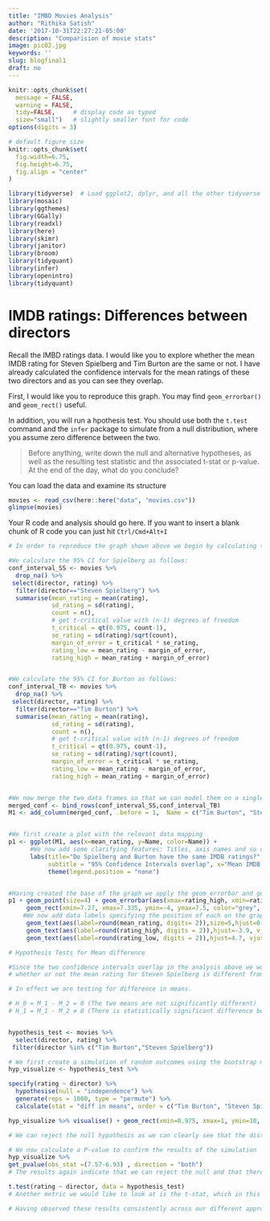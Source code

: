 ```yaml
---
title: "IMBD Movies Analysis"
author: "Rithika Satish"
date: '2017-10-31T22:27:21-05:00'
description: "Comparision of movie stats"
image: pic02.jpg
keywords: ''
slug: blogfinal1
draft: no
---
```



```r
knitr::opts_chunk$set(
  message = FALSE, 
  warning = FALSE, 
  tidy=FALSE,     # display code as typed
  size="small")   # slightly smaller font for code
options(digits = 3)

# default figure size
knitr::opts_chunk$set(
  fig.width=6.75, 
  fig.height=6.75,
  fig.align = "center"
)
```


```r
library(tidyverse)  # Load ggplot2, dplyr, and all the other tidyverse packages
library(mosaic)
library(ggthemes)
library(GGally)
library(readxl)
library(here)
library(skimr)
library(janitor)
library(broom)
library(tidyquant)
library(infer)
library(openintro)
library(tidyquant)
```




# IMDB ratings: Differences between directors

Recall the IMBD ratings data. I would like you to explore whether the mean IMDB rating for Steven Spielberg and Tim Burton are the same or not. I have already calculated the confidence intervals for the mean ratings of these two directors and as you can see they overlap. 


First, I would like you to reproduce this graph. You may find `geom_errorbar()` and `geom_rect()` useful.

In addition, you will run a hpothesis test. You should use both the `t.test` command and the `infer` package to simulate from a null distribution, where you assume zero difference between the two.

> Before anything, write down the null and alternative hypotheses, as well as the resulting test statistic and the associated t-stat or p-value. At the end of the day, what do you conclude?

You can load the data and examine its structure

```r
movies <- read_csv(here::here("data", "movies.csv"))
glimpse(movies)


```

Your R code and analysis should go here. If you want to insert a blank chunk of R code you can just hit `Ctrl/Cmd+Alt+I` 

```r
# In order to reproduce the graph shown above we begin by calculating the confidence intervals for the mean ratings of Burton and Spielberg

#We calculate the 95% CI for Spielberg as follows:
conf_interval_SS <- movies %>% 
  drop_na() %>% 
 select(director, rating) %>% 
  filter(director=="Steven Spielberg") %>% 
  summarise(mean_rating = mean(rating),
            sd_rating = sd(rating),
            count = n(),
            # get t-critical value with (n-1) degrees of freedom
            t_critical = qt(0.975, count-1),
            se_rating = sd(rating)/sqrt(count),
            margin_of_error = t_critical * se_rating,
            rating_low = mean_rating - margin_of_error,
            rating_high = mean_rating + margin_of_error)


#We calculate the 95% CI for Burton as follows:
conf_interval_TB <- movies %>% 
  drop_na() %>% 
 select(director, rating) %>% 
  filter(director=="Tim Burton") %>% 
  summarise(mean_rating = mean(rating),
            sd_rating = sd(rating),
            count = n(),
            # get t-critical value with (n-1) degrees of freedom
            t_critical = qt(0.975, count-1),
            se_rating = sd(rating)/sqrt(count),
            margin_of_error = t_critical * se_rating,
            rating_low = mean_rating - margin_of_error,
            rating_high = mean_rating + margin_of_error)  


#We now merge the two data frames so that we can model them on a single graph
merged_conf <- bind_rows(conf_interval_SS,conf_interval_TB) 
M1 <- add_column(merged_conf, .before = 1,  Name = c("Tim Burton", "Steven Spielberg"))


#We first create a plot with the relevant data mapping
p1 <- ggplot(M1, aes(x=mean_rating, y=Name, color=Name)) + 
      #We now add some clarifying features: Titles, axis names and so on
      labs(title="Do Spielberg and Burton have the same IMDB ratings?", 
           subtitle = "95% Confidence Intervals overlap", x="Mean IMDB rating", y="") + 
           theme(legend.position = "none")


#Having created the base of the graph we apply the geom_errorbar and geom_rect features to add further functionality
p1 + geom_point(size=4) + geom_errorbar(aes(xmax=rating_high, xmin=rating_low), width=0.1, size=2) + 
     geom_rect(xmin=7.27, xmax=7.335, ymin=-4, ymax=7.5, color="grey", fill="grey", alpha=0.3) +
    #We now add data labels specifying the position of each on the graph 
     geom_text(aes(label=round(mean_rating, digits= 2)),size=5,hjust=0.5, vjust=-1.5) +
     geom_text(aes(label=round(rating_high, digits = 2)),hjust=-3.9, vjust=-1.5) +
     geom_text(aes(label=round(rating_low, digits = 2)),hjust=4.7, vjust=-1.5) 


```

```r

# Hypothesis Tests for Mean difference 

#Since the two confidence intervals overlap in the analysis above we would like to test the hypothesis 
# whether or not the mean rating for Steven Spielberg is different from that of Tim Burton.

# In effect we are testing for difference in means. 

# H_0 = M_1 - M_2 = 0 (The two means are not significantly different)
# H_1 = M_1 - M_2 ≠ 0 (There is statistically significant difference between the two means) 


hypothesis_test <- movies %>% 
  select(director, rating) %>% 
 filter(director %in% c("Tim Burton","Steven Spielberg")) 

# We first create a simulation of random outcomes using the bootstrap method
hyp_visualize <- hypothesis_test %>% 

specify(rating ~ director) %>% 
  hypothesise(null = "independence") %>% 
  generate(reps = 1000, type = "permute") %>% 
  calculate(stat = "diff in means", order = c("Tim Burton", "Steven Spielberg"))

hyp_visualize %>% visualise() + geom_rect(xmin=0.975, xmax=1, ymin=10, ymax=200, color="red", fill="red", alpha=0.1)

# We can reject the null hypothesis as we can clearly see that the distribution's tails end at approx. 0.8 and -0.8

# We now calculate a P-value to confirm the results of the simulation
hyp_visualize %>% 
get_pvalue(obs_stat =(7.57-6.93) , direction = "both")  
# The results again indicate that we can reject the null and that there indeed is statistically significant difference between the means

t.test(rating ~ director, data = hypothesis_test)
# Another metric we would like to look at is the t-stat, which in this instance equals 3, which further indicates a rejection of the null

# Having observed these results consistently across our different approaches we reject the null hypothesis and conclude that there indeed is a difference between the two means.





```





